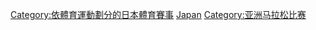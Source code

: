 [[Category:依體育運動劃分的日本體育賽事|Category:依體育運動劃分的日本體育賽事]]
[[Category:各国马拉松比赛|Japan]]
[[Category:亚洲马拉松比赛|Category:亚洲马拉松比赛]]